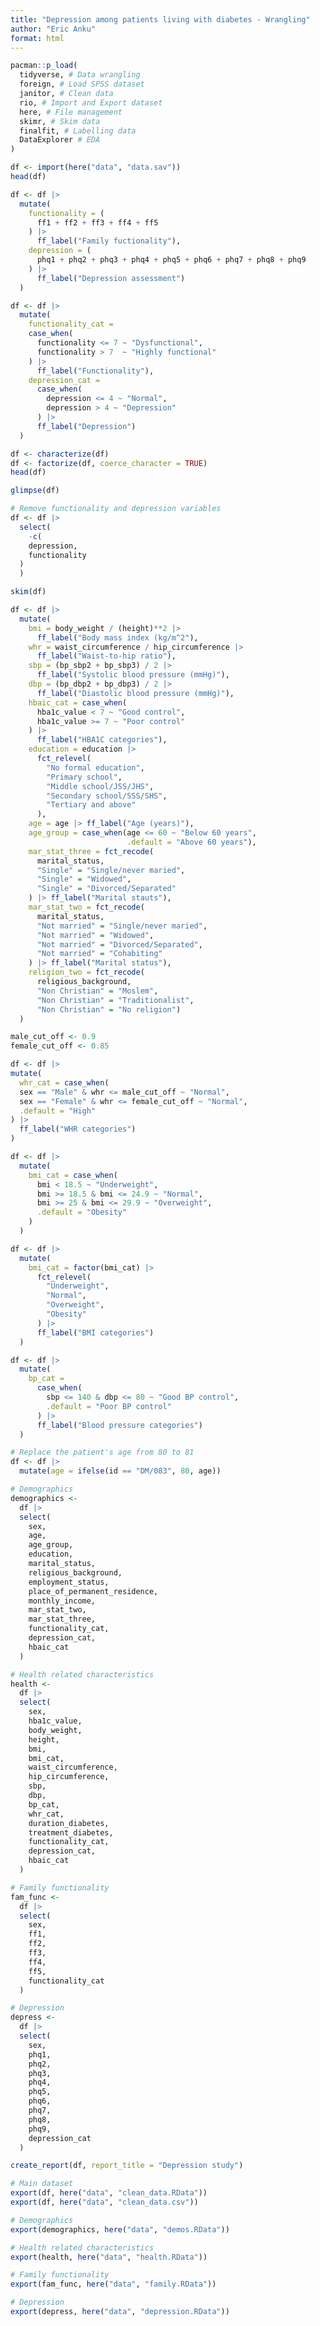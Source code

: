 ```yaml
---
title: "Depression among patients living with diabetes - Wrangling"
author: "Eric Anku"
format: html
---
```


```r
pacman::p_load(
  tidyverse, # Data wrangling
  foreign, # Load SPSS dataset
  janitor, # Clean data
  rio, # Import and Export dataset
  here, # File management
  skimr, # Skim data
  finalfit, # Labelling data
  DataExplorer # EDA
)
```

```r
df <- import(here("data", "data.sav"))
head(df)
```

```r
df <- df |>
  mutate(
    functionality = (
      ff1 + ff2 + ff3 + ff4 + ff5
    ) |>
      ff_label("Family fuctionality"),
    depression = (
      phq1 + phq2 + phq3 + phq4 + phq5 + phq6 + phq7 + phq8 + phq9
    ) |>
      ff_label("Depression assessment")
  )
```

```r
df <- df |>
  mutate(
    functionality_cat = 
    case_when(
      functionality <= 7 ~ "Dysfunctional",
      functionality > 7  ~ "Highly functional"
    ) |>
      ff_label("Functionality"),
    depression_cat = 
      case_when(
        depression <= 4 ~ "Normal",
        depression > 4 ~ "Depression"
      ) |>
      ff_label("Depression")
  )
```


```r
df <- characterize(df)
df <- factorize(df, coerce_character = TRUE)
head(df)
```

```r
glimpse(df)
```
```r
# Remove functionality and depression variables
df <- df |>
  select(
    -c(
    depression,
    functionality
  )
  )
```

```r
skim(df)
```
```r
df <- df |>
  mutate(
    bmi = body_weight / (height)**2 |>
      ff_label("Body mass index (kg/m^2"),
    whr = waist_circumference / hip_circumference |>
      ff_label("Waist-to-hip ratio"),
    sbp = (bp_sbp2 + bp_sbp3) / 2 |>
      ff_label("Systolic blood pressure (mmHg)"),
    dbp = (bp_dbp2 + bp_dbp3) / 2 |>
      ff_label("Diastolic blood pressure (mmHg)"),
    hbaic_cat = case_when(
      hba1c_value < 7 ~ "Good control",
      hba1c_value >= 7 ~ "Poor control"
    ) |>
      ff_label("HBA1C categories"),
    education = education |>
      fct_relevel(
        "No formal education",
        "Primary school",
        "Middle school/JSS/JHS",
        "Secondary school/SSS/SHS",
        "Tertiary and above"
      ),
    age = age |> ff_label("Age (years)"),
    age_group = case_when(age <= 60 ~ "Below 60 years", 
                          .default = "Above 60 years"),
    mar_stat_three = fct_recode(
      marital_status,
      "Single" = "Single/never maried",
      "Single" = "Widowed",
      "Single" = "Divorced/Separated"
    ) |> ff_label("Marital stauts"),
    mar_stat_two = fct_recode(
      marital_status,
      "Not married" = "Single/never maried",
      "Not married" = "Widowed",
      "Not married" = "Divorced/Separated",
      "Not married" = "Cohabiting"
    ) |> ff_label("Marital status"),
    religion_two = fct_recode(
      religious_background,
      "Non Christian" = "Moslem", 
      "Non Christian" = "Traditionalist", 
      "Non Christian" = "No religion")
  )
```



```r
male_cut_off <- 0.9
female_cut_off <- 0.85

df <- df |>
mutate(
  whr_cat = case_when(
  sex == "Male" & whr <= male_cut_off ~ "Normal",
  sex == "Female" & whr <= female_cut_off ~ "Normal",
  .default = "High"
) |>
  ff_label("WHR categories")
)
```



```r
df <- df |>
  mutate(
    bmi_cat = case_when(
      bmi < 18.5 ~ "Underweight",
      bmi >= 18.5 & bmi <= 24.9 ~ "Normal",
      bmi >= 25 & bmi <= 29.9 ~ "Overweight",
      .default = "Obesity"
    ) 
  )
```

```r
df <- df |>
  mutate(
    bmi_cat = factor(bmi_cat) |>
      fct_relevel(
        "Underweight",
        "Normal",
        "Overweight",
        "Obesity"
      ) |> 
      ff_label("BMI categories")
  )
```

```r
df <- df |>
  mutate(
    bp_cat = 
      case_when(
        sbp <= 140 & dbp <= 80 ~ "Good BP control",
        .default = "Poor BP control"
      ) |>
      ff_label("Blood pressure categories")
  )
```


```r
# Replace the patient's age from 80 to 81
df <- df |>
  mutate(age = ifelse(id == "DM/083", 80, age))
```


```r
# Demographics
demographics <- 
  df |>
  select(
    sex,
    age,
    age_group,
    education,
    marital_status,
    religious_background,
    employment_status,
    place_of_permanent_residence,
    monthly_income,
    mar_stat_two,
    mar_stat_three,
    functionality_cat,
    depression_cat,
    hbaic_cat
  )

# Health related characteristics
health <- 
  df |>
  select(
    sex,
    hba1c_value,
    body_weight,
    height,
    bmi,
    bmi_cat,
    waist_circumference,
    hip_circumference,
    sbp,
    dbp,
    bp_cat,
    whr_cat,
    duration_diabetes,
    treatment_diabetes,
    functionality_cat,
    depression_cat,
    hbaic_cat
  )

# Family functionality
fam_func <- 
  df |>
  select(
    sex,
    ff1,
    ff2,
    ff3,
    ff4,
    ff5,
    functionality_cat
  )

# Depression
depress <- 
  df |>
  select(
    sex,
    phq1,
    phq2,
    phq3,
    phq4,
    phq5,
    phq6,
    phq7,
    phq8,
    phq9,
    depression_cat
  )
```

```r
create_report(df, report_title = "Depression study")
```


```r
# Main dataset
export(df, here("data", "clean_data.RData"))
export(df, here("data", "clean_data.csv"))

# Demographics
export(demographics, here("data", "demos.RData"))

# Health related characteristics
export(health, here("data", "health.RData"))

# Family functionality
export(fam_func, here("data", "family.RData"))

# Depression
export(depress, here("data", "depression.RData"))
```

